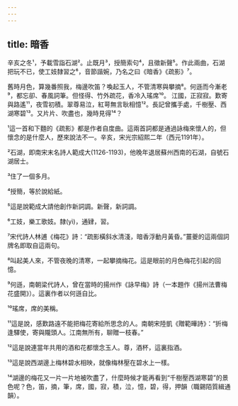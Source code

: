 ```yaml
---
---
---
```

title: 暗香
---



辛亥之冬¹，予載雪詣石湖²。止既月³，授簡索句⁴，且徵新聲⁵。作此兩曲，石湖把玩不已，使工妓隸習之⁶，音節諧婉，乃名之曰《暗香》《疏影》⁷。

舊時月色，算幾番照我，梅邊吹笛？喚起玉人，不管清寒與攀摘⁸。何遜而今漸老⁹，都忘卻、春風詞筆。但怪得、竹外疏花，香冷入瑤席¹⁰。 江國，正寂寂。歎寄與路遙¹¹，夜雪初積。翠尊易泣，紅萼無言耿相憶¹²。長記曾攜手處，千樹壓、西湖寒碧¹³。又片片、吹盡也，幾時見得¹⁴？

¹這一首和下麵的《疏影》都是作者自度曲。這兩首詞都是通過詠梅來懷人的，但懷念的是什麼人，歷來說法不一。辛亥，宋光宗紹熙二年（西元1191年）。

²石湖，即南宋末名詩人範成大(1126-1193)，他晚年退居蘇州西南的石湖，自號石湖居士。

³住了一個多月。

⁴授簡，等於說給紙。

⁵這是說範成大請他創作新詞調。新聲，新詞調。

⁶工妓，樂工歌妓。隸(yì)，通肄，習。

⁷宋代詩人林逋《梅花》詩：“疏影橫斜水清淺，暗香浮動月黃昏。”薑夔的這兩個詞牌名即取自這兩句。

⁸叫起美人來，不管夜晚的清寒，一起攀摘梅花。這是眼前的月色梅花引起的回憶。

⁹何遜，南朝梁代詩人，曾在當時的揚州作《詠早梅》詩（一本題作《揚州法曹梅花盛開》）。這裏作者以何遜自比。

¹⁰瑤席，席的美稱。

¹¹這是說，感歎路遠不能把梅花寄給所思念的人。南朝宋陸凱《贈範曄詩》：“折梅逢驛使，寄與隴頭人。江南無所有，聊贈一枝春。”

¹²這是說連當年共用的酒和花都懷念玉人。尊，酒杯，這裏指酒。

¹³這是說西湖邊上梅林碧水相映，就像梅林壓在碧水上一樣。

¹⁴湖邊的梅花又一片一片地被吹盡了，什麼時候才能再看到“千樹壓西湖寒碧”的景色呢？色，笛，摘，筆，席，國，寂，積，泣，憶，碧，得，押韻（職錫陌質緝通韻）。